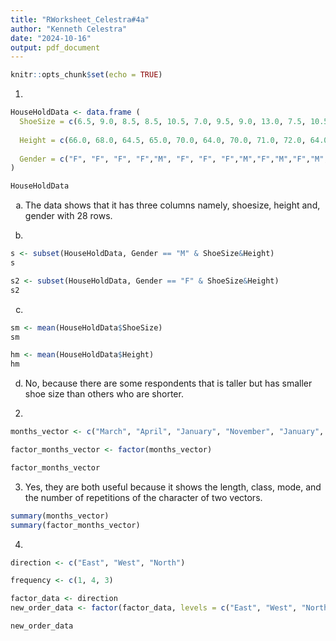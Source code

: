```yaml
---
title: "RWorksheet_Celestra#4a"
author: "Kenneth Celestra"
date: "2024-10-16"
output: pdf_document
---
```


```r
knitr::opts_chunk$set(echo = TRUE)
```

1. 
```r
HouseHoldData <- data.frame (
  ShoeSize = c(6.5, 9.0, 8.5, 8.5, 10.5, 7.0, 9.5, 9.0, 13.0, 7.5, 10.5, 8.5, 12.0, 10.5, 13.0, 11.5, 8.5, 5.0, 10.0, 6.5, 7.5, 8.5, 10.5, 8.5, 10.5,  11.0, 9.0, 13.0),
  
  Height = c(66.0, 68.0, 64.5, 65.0, 70.0, 64.0, 70.0, 71.0, 72.0, 64.0, 74.5, 67.0, 71.0, 71.0, 77.0, 72.0, 59.0, 62.0, 72.0, 66.0, 64.0, 67.0, 73.0, 69.0, 72.0, 70.0, 69.0, 70.0),
  
  Gender = c("F", "F", "F", "F","M", "F", "F", "F","M","F","M","F","M","M", "M", "M", "F", "F", "M", "F", "F","M", "M", "F","M","M", "M", "M")
)

HouseHoldData
```
a. The data shows that it has three columns namely, shoesize, height and, gender with 28 rows.


b. 
```r
s <- subset(HouseHoldData, Gender == "M" & ShoeSize&Height)
s

s2 <- subset(HouseHoldData, Gender == "F" & ShoeSize&Height)
s2
```
c. 
```r

sm <- mean(HouseHoldData$ShoeSize)
sm

hm <- mean(HouseHoldData$Height)
hm
```
d. No, because there are some respondents that is taller but has smaller shoe size than others who are shorter.

2. 
```r
months_vector <- c("March", "April", "January", "November", "January", "September", "October", "September", "November", "August", "January", "November", "November", "February", "May", "August", "July","December", "August", "August", "September", "November", "February", "April")

factor_months_vector <- factor(months_vector)

factor_months_vector
```
3. Yes, they are both useful because it shows the length, class, mode, and the number of repetitions of the character of two vectors.
```r
summary(months_vector)
summary(factor_months_vector)
```
4. 
```r
direction <- c("East", "West", "North")

frequency <- c(1, 4, 3)

factor_data <- direction
new_order_data <- factor(factor_data, levels = c("East", "West", "North"))

new_order_data



```


